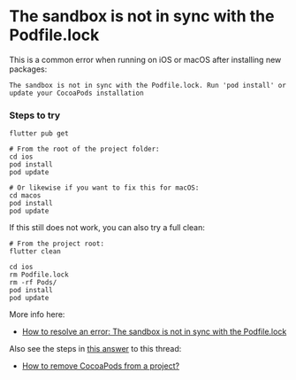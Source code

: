 # The sandbox is not in sync with the Podfile.lock

This is a common error when running on iOS or macOS after installing new packages:

```
The sandbox is not in sync with the Podfile.lock. Run 'pod install' or update your CocoaPods installation
```

### Steps to try

```
flutter pub get

# From the root of the project folder:
cd ios
pod install
pod update

# Or likewise if you want to fix this for macOS:
cd macos
pod install
pod update
```

If this still does not work, you can also try a full clean:

```
# From the project root:
flutter clean

cd ios
rm Podfile.lock
rm -rf Pods/
pod install
pod update
```

More info here:

- [How to resolve an error: The sandbox is not in sync with the Podfile.lock](https://stackoverflow.com/questions/63226903/how-to-resolve-an-error-the-sandbox-is-not-in-sync-with-the-podfile-lock)

Also see the steps in [this answer](https://stackoverflow.com/a/34765245/436422) to this thread:

- [How to remove CocoaPods from a project?](https://stackoverflow.com/questions/16427421/how-to-remove-cocoapods-from-a-project/34765245#34765245)

